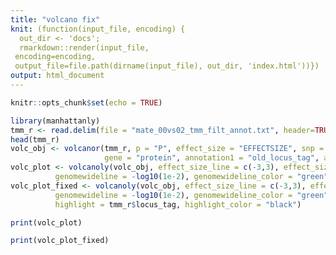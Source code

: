 ```yaml
---
title: "volcano fix"
knit: (function(input_file, encoding) {
  out_dir <- 'docs';
  rmarkdown::render(input_file,
 encoding=encoding,
 output_file=file.path(dirname(input_file), out_dir, 'index.html'))})
output: html_document
---
```


```r
knitr::opts_chunk$set(echo = TRUE)
```


```r
library(manhattanly)
tmm_r <- read.delim(file = "mate_00vs02_tmm_filt_annot.txt", header=TRUE, row.names = NULL, com='', check.names=F)
head(tmm_r)
volc_obj <- volcanor(tmm_r, p = "P", effect_size = "EFFECTSIZE", snp = "locus_tag", 
                     gene = "protein", annotation1 = "old_locus_tag", annotation2 = "arCOG_name")
volc_plot <- volcanoly(volc_obj, effect_size_line = c(-3,3), effect_size_line_color = "orange", 
          genomewideline = -log10(1e-2), genomewideline_color = "green", title = "t00 vs t02")
volc_plot_fixed <- volcanoly(volc_obj, effect_size_line = c(-3,3), effect_size_line_color = "orange", 
          genomewideline = -log10(1e-2), genomewideline_color = "green", title = "t00 vs t02", 
          highlight = tmm_r$locus_tag, highlight_color = "black")
```

```r
print(volc_plot)
```

```r
print(volc_plot_fixed)
```